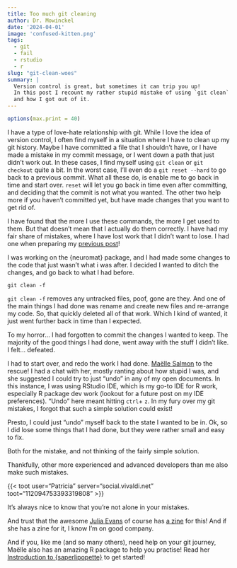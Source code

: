 ```yaml
---
title: Too much git cleaning
author: Dr. Mowinckel
date: '2024-04-01'
image: 'confused-kitten.png'
tags:
  - git
  - fail
  - rstudio
  - r
slug: "git-clean-woes"
summary: |
  Version control is great, but sometimes it can trip you up!
  In this post I recount my rather stupid mistake of using `git clean` when I shouldn't have, 
  and how I got out of it.
---
```

  
```r
options(max.print = 40)
```

I have a type of love-hate relationship with git.
While I love the idea of version control, I often find myself in a situation where I have to clean up my git history.
Maybe I have committed a file that I shouldn't have, or I have made a mistake in my commit message, or I went down a path that just didn't work out.
In these cases, I find myself using `git clean` or `git checkout` quite a bit.
In the worst case, I'll even do a `git reset --hard` to go back to a previous commit.
What all these do, is enable me to go back in time and start over.
`reset` will let you go back in time even after committing, and deciding that the commit is not what you wanted.
The other two help more if you haven't committed yet, but have made changes that you want to get rid of.

I have found that the more I use these commands, the more I get used to them.
But that doesn't mean that I actually do them correctly. 
I have had my fair share of mistakes, where I have lost work that I didn't want to lose.
I had one when preparing my [previous post](/blog/2024/freesurfer-lmm-r/)!

I was working on the {neuromat} package, and I had made some changes to the code that just wasn't what i was after.
I decided I wanted to ditch the changes, and go back to what I had before.

`git clean -f`

`git clean -f` removes any untracked files, poof, gone are they. 
And one of the main things I had done was rename and create new files and re-arrange my code.
So, that quickly deleted all of that work. 
Which I kind of wanted, it just went further back in time than I expected.

To my horror... I had forgotten to commit the changes I wanted to keep.
The majority of the good things I had done, went away with the stuff I didn't like. 
I felt... defeated.

I had to start over, and redo the work I had done.
[Maëlle Salmon](https://masalmon.eu/) to the rescue!
I had a chat with her, mostly ranting about how stupid I was, and she suggested I could try to just "undo" in any of my open documents.
In this instance, I was using RStudio IDE, which is my go-to IDE for R work, especially R package dev work (lookout for a future post on my IDE preferences).
"Undo" here meant hitting `ctrl`+ `z`.
In my fury over my git mistakes, I forgot that such a simple solution could exist!

Presto, I could just "undo" myself back to the state I wanted to be in.
Ok, so I did lose some things that I had done, but they were rather small and easy to fix.

Both for the mistake, and not thinking of the fairly simple solution.

Thankfully, other more experienced and advanced developers than me also make such mistakes.

{{< toot user="Patricia" server="social.vivaldi.net" toot="112094753393319808" >}}

It's always nice to know that you're not alone in your mistakes.

And trust that the awesome [Julia Evans](https://fosstodon.org/@b0rk@jvns.ca) of course has [a zine](https://wizardzines.com/comics/losing-your-work/) for this!
And if she has a zine for it, I know I'm on good company.

And if you, like me (and so many others), need help on your git journey, Maëlle also has an amazing R package to help you practise!
Read her [Instroduction to {saperlipopette}](https://masalmon.eu/2024/01/18/saperlipopette-package-practice-git/) to get started!
